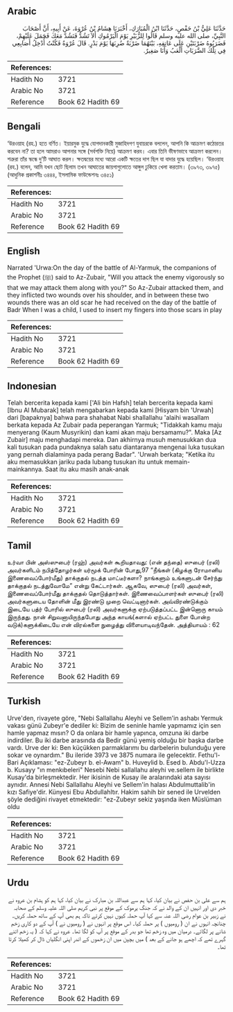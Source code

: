 ## Arabic


<div dir="rtl" lang="ar" style={{fontSize:'larger',backgroundColor:'#f8f9fa',padding:20}}>
حَدَّثَنَا عَلِيُّ بْنُ حَفْصٍ، حَدَّثَنَا ابْنُ الْمُبَارَكِ، أَخْبَرَنَا هِشَامُ بْنُ عُرْوَةَ، عَنْ أَبِيهِ، أَنَّ أَصْحَابَ النَّبِيِّ، صلى الله عليه وسلم قَالُوا لِلزُّبَيْرِ يَوْمَ الْيَرْمُوكِ أَلاَ تَشُدُّ فَنَشُدَّ مَعَكَ فَحَمَلَ عَلَيْهِمْ، فَضَرَبُوهُ ضَرْبَتَيْنِ عَلَى عَاتِقِهِ، بَيْنَهُمَا ضَرْبَةٌ ضُرِبَهَا يَوْمَ بَدْرٍ‏.‏ قَالَ عُرْوَةُ فَكُنْتُ أُدْخِلُ أَصَابِعِي فِي تِلْكَ الضَّرَبَاتِ أَلْعَبُ وَأَنَا صَغِيرٌ‏.‏
</div>
<div style={{backgroundColor:'#f8f9fa',padding:20, marginBottom: 10}}><table> <thead> <tr> <th>References:</th> <th></th> </tr> </thead> <tbody><tr><td>Hadith No</td><td>3721</td></tr><tr><td>Arabic No</td><td>3721</td></tr><tr><td>Reference</td><td>Book 62 Hadith 69</td></tr></tbody></table></div>

## Bengali


<div dir="ltr" lang="bn" style={{fontSize:'larger',backgroundColor:'#f8f9fa',padding:20}}>
‘উরওয়াহ (রহ.) হতে বর্ণিত। ইয়ারমুক যুদ্ধে যোগদানকারী মুজাহিদগণ যুবায়রকে বললেন, আপনি কি আক্রমণ কঠোরতর করবেন না? তা হলে আমরাও আপনার সঙ্গে (সর্বশক্তি নিয়ে) আক্রমণ করব। এবার তিনি ভীষণভাবে আক্রমণ করলেন। শত্রুরা তাঁর স্কন্ধে দু’টি আঘাত করল। ক্ষতদ্বয়ের মধ্যে আরো একটি ক্ষতের দাগ ছিল যা বাদার যুদ্ধে হয়েছিল। ‘উরওয়াহ (রহ.) বলেন, আমি যখন ছোট ছিলাম তখন আঘাতের জায়গাগুলোতে আঙ্গুল ঢুকিয়ে খেলা করতাম। (৩৯৭৩, ৩৯৭৫) (আধুনিক প্রকাশনীঃ ৩৪৪৪, ইসলামিক ফাউন্ডেশনঃ ৩৪৫১)
</div>
<div style={{backgroundColor:'#f8f9fa',padding:20, marginBottom: 10}}><table> <thead> <tr> <th>References:</th> <th></th> </tr> </thead> <tbody><tr><td>Hadith No</td><td>3721</td></tr><tr><td>Arabic No</td><td>3721</td></tr><tr><td>Reference</td><td>Book 62 Hadith 69</td></tr></tbody></table></div>

## English


<div dir="ltr" lang="en" style={{fontSize:'larger',backgroundColor:'#f8f9fa',padding:20}}>
Narrated 'Urwa:On the day of the battle of Al-Yarmuk, the companions of the Prophet (ﷺ) said to Az-Zubair, "Will you attack the enemy vigorously so that we may attack them along with you?" So Az-Zubair attacked them, and they inflicted two wounds over his shoulder, and in between these two wounds there was an old scar he had received on the day of the battle of Badr When I was a child, I used to insert my fingers into those scars in play
</div>
<div style={{backgroundColor:'#f8f9fa',padding:20, marginBottom: 10}}><table> <thead> <tr> <th>References:</th> <th></th> </tr> </thead> <tbody><tr><td>Hadith No</td><td>3721</td></tr><tr><td>Arabic No</td><td>3721</td></tr><tr><td>Reference</td><td>Book 62 Hadith 69</td></tr></tbody></table></div>

## Indonesian


<div dir="ltr" lang="id" style={{fontSize:'larger',backgroundColor:'#f8f9fa',padding:20}}>
Telah bercerita kepada kami ['Ali bin Hafsh] telah bercerita kepada kami [Ibnu Al Mubarak] telah mengabarkan kepada kami [Hisyam bin 'Urwah] dari [bapaknya] bahwa para shahabat Nabi shallallahu 'alaihi wasallam berkata kepada Az Zubair pada peperangan Yarmuk; "Tidakkah kamu maju menyerang (Kaum Musyrikin) dan kami akan maju bersamamu?". Maka [Az Zubair] maju menghadapi mereka. Dan akhirnya musuh menusukkan dua kali tusukan pada pundaknya salah satu diantaranya mengenai luka tusukan yang pernah dialaminya pada perang Badar". 'Urwah berkata; "Ketika itu aku memasukkan jariku pada lubang tusukan itu untuk memain-mainkannya. Saat itu aku masih anak-anak
</div>
<div style={{backgroundColor:'#f8f9fa',padding:20, marginBottom: 10}}><table> <thead> <tr> <th>References:</th> <th></th> </tr> </thead> <tbody><tr><td>Hadith No</td><td>3721</td></tr><tr><td>Arabic No</td><td>3721</td></tr><tr><td>Reference</td><td>Book 62 Hadith 69</td></tr></tbody></table></div>

## Tamil


<div dir="ltr" lang="ta" style={{fontSize:'larger',backgroundColor:'#f8f9fa',padding:20}}>
உர்வா பின் அஸ்ஸுபைர் (ரஹ்) அவர்கள் கூறியதாவது: (என் தந்தை) ஸுபைர் (ரலி) அவர்களிடம் நபித்தோழர்கள் யர்மூக் போரின் போது,97 “நீங்கள் (கிழக்கு ரோமானிய இணைவைப்போர்மீது) தாக்குதல் நடத்த மாட்டீர்களா? நாங்களும் உங்களுடன் சேர்ந்து தாக்குதல் நடத்துவோமே” என்று கேட்டார்கள். ஆகவே, ஸுபைர் (ரலி) அவர்கள், இணைவைப்போர்மீது தாக்குதல் தொடுத்தார்கள். இணைவைப்பாளர்கள் ஸுபைர் (ரலி) அவர்களுடைய தோளின் மீது இரண்டு முறை வெட்டினார்கள். அவ்விரண்டுக்கும் இடையே பத்ர் போரில் ஸுபைர் (ரலி) அவர்களுக்கு ஏற்படுத்தப்பட்ட இன்னொரு காயம் இருந்தது. நான் சிறுவனாயிருந்தபோது அந்த காயங்(களால் ஏற்பட்ட துளை போன்ற வடுக்)களுக்கிடையே என் விரல்களை நுழைத்து விளையாடிவந்தேன். அத்தியாயம் : 62
</div>
<div style={{backgroundColor:'#f8f9fa',padding:20, marginBottom: 10}}><table> <thead> <tr> <th>References:</th> <th></th> </tr> </thead> <tbody><tr><td>Hadith No</td><td>3721</td></tr><tr><td>Arabic No</td><td>3721</td></tr><tr><td>Reference</td><td>Book 62 Hadith 69</td></tr></tbody></table></div>

## Turkish


<div dir="ltr" lang="tr" style={{fontSize:'larger',backgroundColor:'#f8f9fa',padding:20}}>
Urve'den, rivayete göre, "Nebi Sallallahu Aleyhi ve Sellem'in ashabı Yermuk vakası günü Zubeyr'e dediler ki: Bizim de seninle hamle yapmamız için sen hamle yapmaz mısın? O da onlara bir hamle yapınca, omzuna iki darbe indirdiler. Bu iki darbe arasında da Bedir günü yemiş olduğu bir başka darbe vardı. Urve der ki: Ben küçükken parmaklarımı bu darbelerin bulunduğu yere sokar ve oynardım." Bu ileride 3973 ve 3875 numara ile gelecektir. Fethu'l-Bari Açıklaması: "ez-Zubeyr b. el-Awam" b. Huveylid b. Esed b. Abdu'l-Uzza b. Kusayy "ın menkıbeleri" Nesebi Nebi sallallahu aleyhi ve.sellem ile birlikte Kusay'da birleşmektedir. Her ikisinin de Kusay ile aralarındaki ata sayısı aynıdır. Annesi Nebi Sallallahu Aleyhi ve Sellem'in halası Abdulmuttalib'in kızı Safiye'dir. Künyesi Ebu Abdullahltır. Hakim sahih bir sened ile Urvelden şöyle dediğini rivayet etmektedir: "ez-Zubeyr sekiz yaşında iken Müslüman oldu
</div>
<div style={{backgroundColor:'#f8f9fa',padding:20, marginBottom: 10}}><table> <thead> <tr> <th>References:</th> <th></th> </tr> </thead> <tbody><tr><td>Hadith No</td><td>3721</td></tr><tr><td>Arabic No</td><td>3721</td></tr><tr><td>Reference</td><td>Book 62 Hadith 69</td></tr></tbody></table></div>

## Urdu


<div dir="rtl" lang="ur" style={{fontSize:'larger',backgroundColor:'#f8f9fa',padding:20}}>
ہم سے علی بن حفص نے بیان کیا، کہا ہم سے عبداللہ بن مبارک نے بیان کیا، کہا ہم کو ہشام بن عروہ نے خبر دی اور انہیں ان کے والد نے کہ جنگ یرموک کے موقع پر نبی کریم صلی اللہ علیہ وسلم کے صحابہ نے زبیر بن عوام رضی اللہ عنہ سے کہا آپ حملہ کیوں نہیں کرتے تاکہ ہم بھی آپ کے ساتھ حملہ کریں۔ چنانچہ انہوں نے ان ( رومیوں ) پر حملہ کیا۔ اس موقع پر انہوں نے ( رومیوں نے ) آپ کے دو کاری زخم شانے پر لگائے۔ درمیان میں وہ زخم تھا جو بدر کے موقع پر آپ کو لگا تھا۔ عروہ نے کہا کہ ( یہ زخم اتنے گہرے تھے کہ اچھے ہو جانے کے بعد ) میں بچپن میں ان زخموں کے اندر اپنی انگلیاں ڈال کر کھیلا کرتا تھا۔
</div>
<div style={{backgroundColor:'#f8f9fa',padding:20, marginBottom: 10}}><table> <thead> <tr> <th>References:</th> <th></th> </tr> </thead> <tbody><tr><td>Hadith No</td><td>3721</td></tr><tr><td>Arabic No</td><td>3721</td></tr><tr><td>Reference</td><td>Book 62 Hadith 69</td></tr></tbody></table></div>